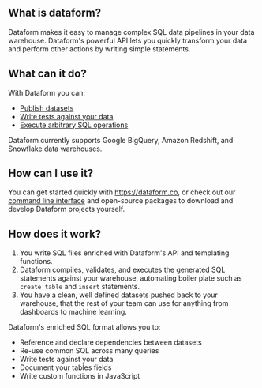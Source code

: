 

## What is dataform?

Dataform makes it easy to manage complex SQL data pipelines in your data warehouse. Dataform's powerful API lets you quickly transform your data and perform other actions by writing simple statements.

## What can it do?

With Dataform you can:

- [Publish datasets](/guides/materializations)
- [Write tests against your data](/guides/assertions)
- [Execute arbitrary SQL operations](/guides/operations)

Dataform currently supports Google BigQuery, Amazon Redshift, and Snowflake data warehouses.

## How can I use it?

You can get started quickly with https://dataform.co, or check out our [command line interface](/guides/command-line-interface) and open-source packages to download and develop Dataform projects yourself.

## How does it work?

1. You write SQL files enriched with Dataform's API and templating functions.
2. Dataform compiles, validates, and executes the generated SQL statements against your warehouse, automating boiler plate such as `create table` and `insert` statements.
3. You have a clean, well defined datasets pushed back to your warehouse, that the rest of your team can use for anything from dashboards to machine learning.

Dataform's enriched SQL format allows you to:

- Reference and declare dependencies between datasets
- Re-use common SQL across many queries
- Write tests against your data
- Document your tables fields
- Write custom functions in JavaScript
